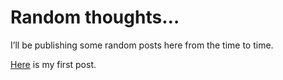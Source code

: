 # Random thoughts...

I'll be publishing some random posts here from the time to time. 

<a href=post-cooking.html>Here</a>	is my first post. 
